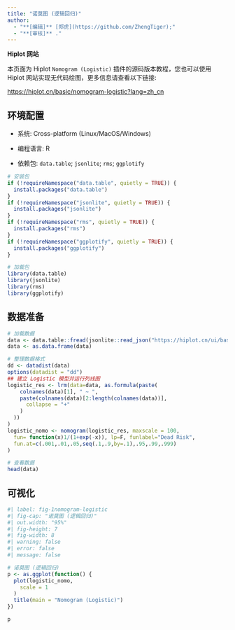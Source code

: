 ```yaml
---
title: "诺莫图 (逻辑回归)"
author:
  - "**[编辑]** [郑虎](https://github.com/ZhengTiger);"
  - "**[审核]** ."
---
```


::: callout-note
**Hiplot 网站**

本页面为 Hiplot `Nomogram (Logistic)` 插件的源码版本教程，您也可以使用 Hiplot 网站实现无代码绘图，更多信息请查看以下链接:

<https://hiplot.cn/basic/nomogram-logistic?lang=zh_cn>
:::

## 环境配置

-   系统: Cross-platform (Linux/MacOS/Windows)

-   编程语言: R

-   依赖包: `data.table`; `jsonlite`; `rms`; `ggplotify`

```r
# 安装包
if (!requireNamespace("data.table", quietly = TRUE)) {
  install.packages("data.table")
}
if (!requireNamespace("jsonlite", quietly = TRUE)) {
  install.packages("jsonlite")
}
if (!requireNamespace("rms", quietly = TRUE)) {
  install.packages("rms")
}
if (!requireNamespace("ggplotify", quietly = TRUE)) {
  install.packages("ggplotify")
}

# 加载包
library(data.table)
library(jsonlite)
library(rms)
library(ggplotify)
```

## 数据准备

```r
# 加载数据
data <- data.table::fread(jsonlite::read_json("https://hiplot.cn/ui/basic/nomogram-logistic/data.json")$exampleData$textarea[[1]])
data <- as.data.frame(data)

# 整理数据格式
dd <- datadist(data)
options(datadist = "dd")
## 建立 Logistic 模型并运行列线图
logistic_res <- lrm(data=data, as.formula(paste(
    colnames(data)[1], " ~ ",
    paste(colnames(data)[2:length(colnames(data))],
      collapse = "+"
    )
  ))
)
logistic_nomo <- nomogram(logistic_res, maxscale = 100,
  fun= function(x)1/(1+exp(-x)), lp=F, funlabel="Dead Risk",
  fun.at=c(.001,.01,.05,seq(.1,.9,by=.1),.95,.99,.999)
)

# 查看数据
head(data)
```

## 可视化

```r
#| label: fig-1nomogram-logistic
#| fig-cap: "诺莫图 (逻辑回归)"
#| out.width: "95%"
#| fig-height: 7
#| fig-width: 8
#| warning: false
#| error: false
#| message: false

# 诺莫图 (逻辑回归)
p <- as.ggplot(function() {
  plot(logistic_nomo,
    scale = 1
  )
  title(main = "Nomogram (Logistic)")
})

p
```


